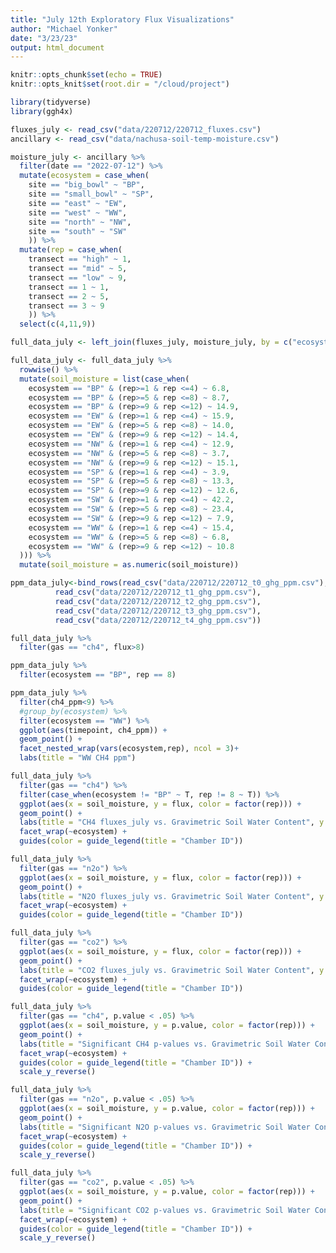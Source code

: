 ```yaml
---
title: "July 12th Exploratory Flux Visualizations"
author: "Michael Yonker"
date: "3/23/23"
output: html_document
---
```


```r
knitr::opts_chunk$set(echo = TRUE)
knitr::opts_knit$set(root.dir = "/cloud/project")
```

```r
library(tidyverse)
library(ggh4x)
```

```r
fluxes_july <- read_csv("data/220712/220712_fluxes.csv")
ancillary <- read_csv("data/nachusa-soil-temp-moisture.csv")
```

```r
moisture_july <- ancillary %>%
  filter(date == "2022-07-12") %>%
  mutate(ecosystem = case_when(
    site == "big_bowl" ~ "BP",
    site == "small_bowl" ~ "SP",
    site == "east" ~ "EW",
    site == "west" ~ "WW",
    site == "north" ~ "NW",
    site == "south" ~ "SW"
    )) %>%
  mutate(rep = case_when(
    transect == "high" ~ 1,
    transect == "mid" ~ 5,
    transect == "low" ~ 9,
    transect == 1 ~ 1,
    transect == 2 ~ 5,
    transect == 3 ~ 9
    )) %>%
  select(c(4,11,9))

full_data_july <- left_join(fluxes_july, moisture_july, by = c("ecosystem", "rep"))

full_data_july <- full_data_july %>%
  rowwise() %>%
  mutate(soil_moisture = list(case_when(
    ecosystem == "BP" & (rep>=1 & rep <=4) ~ 6.8,
    ecosystem == "BP" & (rep>=5 & rep <=8) ~ 8.7,
    ecosystem == "BP" & (rep>=9 & rep <=12) ~ 14.9,
    ecosystem == "EW" & (rep>=1 & rep <=4) ~ 15.9,
    ecosystem == "EW" & (rep>=5 & rep <=8) ~ 14.0,
    ecosystem == "EW" & (rep>=9 & rep <=12) ~ 14.4,
    ecosystem == "NW" & (rep>=1 & rep <=4) ~ 12.9,
    ecosystem == "NW" & (rep>=5 & rep <=8) ~ 3.7,
    ecosystem == "NW" & (rep>=9 & rep <=12) ~ 15.1,
    ecosystem == "SP" & (rep>=1 & rep <=4) ~ 3.9,
    ecosystem == "SP" & (rep>=5 & rep <=8) ~ 13.3,
    ecosystem == "SP" & (rep>=9 & rep <=12) ~ 12.6,
    ecosystem == "SW" & (rep>=1 & rep <=4) ~ 42.2,
    ecosystem == "SW" & (rep>=5 & rep <=8) ~ 23.4,
    ecosystem == "SW" & (rep>=9 & rep <=12) ~ 7.9,
    ecosystem == "WW" & (rep>=1 & rep <=4) ~ 15.4,
    ecosystem == "WW" & (rep>=5 & rep <=8) ~ 6.8,
    ecosystem == "WW" & (rep>=9 & rep <=12) ~ 10.8
  ))) %>%
  mutate(soil_moisture = as.numeric(soil_moisture))
```

```r
ppm_data_july<-bind_rows(read_csv("data/220712/220712_t0_ghg_ppm.csv"),
          read_csv("data/220712/220712_t1_ghg_ppm.csv"),
          read_csv("data/220712/220712_t2_ghg_ppm.csv"),
          read_csv("data/220712/220712_t3_ghg_ppm.csv"),
          read_csv("data/220712/220712_t4_ghg_ppm.csv"))
```

```r
full_data_july %>%
  filter(gas == "ch4", flux>8)

ppm_data_july %>%
  filter(ecosystem == "BP", rep == 8)
```

```r
ppm_data_july %>%
  filter(ch4_ppm<9) %>% 
  #group_by(ecosystem) %>%
  filter(ecosystem == "WW") %>%
  ggplot(aes(timepoint, ch4_ppm)) +
  geom_point() +
  facet_nested_wrap(vars(ecosystem,rep), ncol = 3)+
  labs(title = "WW CH4 ppm")
```


```r
full_data_july %>% 
  filter(gas == "ch4") %>%
  filter(case_when(ecosystem != "BP" ~ T, rep != 8 ~ T)) %>%
  ggplot(aes(x = soil_moisture, y = flux, color = factor(rep))) +
  geom_point() +
  labs(title = "CH4 fluxes_july vs. Gravimetric Soil Water Content", y = "Flux (μg CH4 m-2 d-1)", x = "Water Content (%)") +
  facet_wrap(~ecosystem) +
  guides(color = guide_legend(title = "Chamber ID"))

full_data_july %>% 
  filter(gas == "n2o") %>%
  ggplot(aes(x = soil_moisture, y = flux, color = factor(rep))) +
  geom_point() +
  labs(title = "N2O fluxes_july vs. Gravimetric Soil Water Content", y = "Flux (μg N2O m-2 d-1)", x = "Water Content (%)") +
  facet_wrap(~ecosystem) +
  guides(color = guide_legend(title = "Chamber ID"))

full_data_july %>% 
  filter(gas == "co2") %>%
  ggplot(aes(x = soil_moisture, y = flux, color = factor(rep))) +
  geom_point() +
  labs(title = "CO2 fluxes_july vs. Gravimetric Soil Water Content", y = "Flux (mg CO2 m-2 d-1)", x = "Water Content (%)") +
  facet_wrap(~ecosystem) +
  guides(color = guide_legend(title = "Chamber ID"))
```

```r
full_data_july %>% 
  filter(gas == "ch4", p.value < .05) %>%
  ggplot(aes(x = soil_moisture, y = p.value, color = factor(rep))) +
  geom_point() +
  labs(title = "Significant CH4 p-values vs. Gravimetric Soil Water Content", y = "p-value", x = "Water Content (%)") +
  facet_wrap(~ecosystem) +
  guides(color = guide_legend(title = "Chamber ID")) +
  scale_y_reverse()

full_data_july %>% 
  filter(gas == "n2o", p.value < .05) %>%
  ggplot(aes(x = soil_moisture, y = p.value, color = factor(rep))) +
  geom_point() +
  labs(title = "Significant N2O p-values vs. Gravimetric Soil Water Content", y = "p-value", x = "Water Content (%)") +
  facet_wrap(~ecosystem) +
  guides(color = guide_legend(title = "Chamber ID")) +
  scale_y_reverse()

full_data_july %>% 
  filter(gas == "co2", p.value < .05) %>%
  ggplot(aes(x = soil_moisture, y = p.value, color = factor(rep))) +
  geom_point() +
  labs(title = "Significant CO2 p-values vs. Gravimetric Soil Water Content", y = "p-value", x = "Water Content (%)") +
  facet_wrap(~ecosystem) +
  guides(color = guide_legend(title = "Chamber ID")) +
  scale_y_reverse()
```
